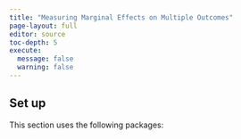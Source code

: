 ```yaml
---
title: "Measuring Marginal Effects on Multiple Outcomes"
page-layout: full
editor: source
toc-depth: 5
execute:
  message: false
  warning: false
---
```


## Set up

This section uses the following packages: 